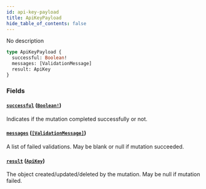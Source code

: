 ```yaml
---
id: api-key-payload
title: ApiKeyPayload
hide_table_of_contents: false
---
```



No description

```graphql
type ApiKeyPayload {
  successful: Boolean!
  messages: [ValidationMessage]
  result: ApiKey
}
```


### Fields

#### [`successful`](#) ([`Boolean!`](/swapi/scalars/boolean))

Indicates if the mutation completed successfully or not.


#### [`messages`](#) ([`[ValidationMessage]`](/swapi/objects/validation-message))

A list of failed validations. May be blank or null if mutation succeeded.


#### [`result`](#) ([`ApiKey`](/swapi/objects/api-key))

The object created/updated/deleted by the mutation. May be null if mutation failed.





